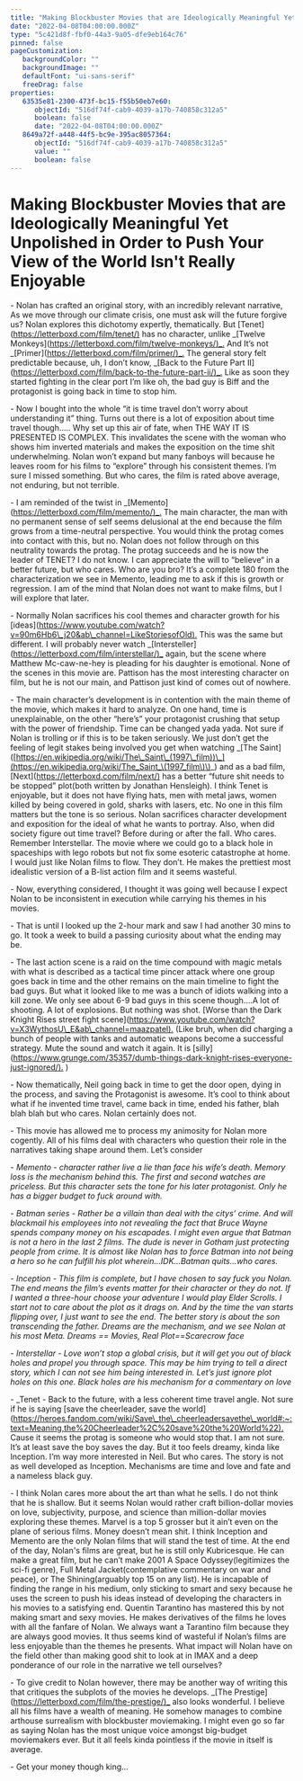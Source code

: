```yaml
---
title: "Making Blockbuster Movies that are Ideologically Meaningful Yet Unpolished in Order to Push Your View of the World Isnt Really Enjoyable"
date: "2022-04-08T04:00:00.000Z"
type: "5c421d8f-fbf0-44a3-9a05-dfe9eb164c76"
pinned: false
pageCustomization: 
   backgroundColor: ""
   backgroundImage: ""
   defaultFont: "ui-sans-serif"
   freeDrag: false
properties: 
   63535e81-2300-473f-bc15-f55b50eb7e60: 
      objectId: "516df74f-cab9-4039-a17b-740858c312a5"
      boolean: false
      date: "2022-04-08T04:00:00.000Z"
   8649a72f-a448-44f5-bc9e-395ac8057364: 
      objectId: "516df74f-cab9-4039-a17b-740858c312a5"
      value: ""
      boolean: false
---
```


# Making Blockbuster Movies that are Ideologically Meaningful Yet Unpolished in Order to Push Your View of the World Isn't Really Enjoyable

\- Nolan has crafted an original story, with an incredibly relevant narrative, As we move through our climate crisis, one must ask will the future forgive us? Nolan explores this dichotomy expertly, thematically. But \[Tenet\]([https://letterboxd.com/film/tenet/)](https://letterboxd.com/film/tenet/\)) has no character, unlike \_\[Twelve Monkeys\]([https://letterboxd.com/film/twelve-monkeys/)\_.](https://letterboxd.com/film/twelve-monkeys/\)_.) And It’s not \_\[Primer\]([https://letterboxd.com/film/primer/)\_.](https://letterboxd.com/film/primer/\)_.) The general story felt predictable because, uh, I don’t know, \_\[Back to the Future Part II\]([https://letterboxd.com/film/back-to-the-future-part-ii/)\_.](https://letterboxd.com/film/back-to-the-future-part-ii/\)_.) Like as soon they started fighting in the clear port I’m like oh, the bad guy is Biff and the protagonist is going back in time to stop him.

\- Now I bought into the whole “it is time travel don’t worry about understanding it” thing. Turns out there is a lot of exposition about time travel though….. Why set up this air of fate, when THE WAY IT IS PRESENTED IS COMPLEX. This invalidates the scene with the woman who shows him inverted materials and makes the exposition on the time shit underwhelming. Nolan won’t expand but many fanboys will because he leaves room for his films to “explore” through his consistent themes. I’m sure I missed something. But who cares, the film is rated above average, not enduring, but not terrible.

\- I am reminded of the twist in \_\[Memento\]([https://letterboxd.com/film/memento/)\_.](https://letterboxd.com/film/memento/\)_.) The main character, the man with no permanent sense of self seems delusional at the end because the film grows from a time-neutral perspective. You would think the protag comes into contact with this, but no. Nolan does not follow through on this neutrality towards the protag. The protag succeeds and he is now the leader of TENET? I do not know. I can appreciate the will to “believe“ in a better future, but who cares. Who are you bro? It’s a complete 180 from the characterization we see in Memento, leading me to ask if this is growth or regression. I am of the mind that Nolan does not want to make films, but I will explore that later.

\- Normally Nolan sacrifices his cool themes and character growth for his \[ideas\]([https://www.youtube.com/watch?v=90m6Hb6\_j20&ab\_channel=LikeStoriesofOld).](https://www.youtube.com/watch?v=90m6Hb6_j20&ab_channel=LikeStoriesofOld\).) This was the same but different. I will probably never watch \_\[Intersteller\]([https://letterboxd.com/film/interstellar/)\_](https://letterboxd.com/film/interstellar/\)_) again, but the scene where Matthew Mc-caw-ne-hey is pleading for his daughter is emotional. None of the scenes in this movie are. Pattison has the most interesting character on film, but he is not our main, and Pattison just kind of comes out of nowhere.

\- The main character’s development is in contention with the main theme of the movie, which makes it hard to analyze. On one hand, time is unexplainable, on the other “here’s” your protagonist crushing that setup with the power of friendship. Time can be changed yada yada. Not sure if Nolan is trolling or if this is to be taken seriously. We just don’t get the feeling of legit stakes being involved you get when watching \_\[The Saint\]([https://en.wikipedia.org/wiki/The\_Saint\_(1997\_film))\_](https://en.wikipedia.org/wiki/The_Saint_\(1997_film\)\)_) and as a bad film, \[Next\]([https://letterboxd.com/film/next/)](https://letterboxd.com/film/next/\)) has a better “future shit needs to be stopped” plot(both written by Jonathan Hensleigh). I think Tenet is enjoyable, but it does not have flying hats, men with metal jaws, women killed by being covered in gold, sharks with lasers, etc. No one in this film matters but the tone is so serious. Nolan sacrifices character development and exposition for the ideal of what he wants to portray. Also, when did society figure out time travel? Before during or after the fall. Who cares. Remember Interstellar. The movie where we could go to a black hole in spaceships with lego robots but not fix some esoteric catastrophe at home. I would just like Nolan films to flow. They don’t. He makes the prettiest most idealistic version of a B-list action film and it seems wasteful.

\- Now, everything considered, I thought it was going well because I expect Nolan to be inconsistent in execution while carrying his themes in his movies.

\- That is until I looked up the 2-hour mark and saw I had another 30 mins to go. It took a week to build a passing curiosity about what the ending may be.

\- The last action scene is a raid on the time compound with magic metals with what is described as a tactical time pincer attack where one group goes back in time and the other remains on the main timeline to fight the bad guys. But what it looked like to me was a bunch of idiots walking into a kill zone. We only see about 6-9 bad guys in this scene though….A lot of shooting. A lot of explosions. But nothing was shot. \[Worse than the Dark Knight Rises street fight scene\]([https://www.youtube.com/watch?v=X3WythosU\_E&ab\_channel=maazpatel).](https://www.youtube.com/watch?v=X3WythosU_E&ab_channel=maazpatel\).) (Like bruh, when did charging a bunch of people with tanks and automatic weapons become a successful strategy. Mute the sound and watch it again. It is \[silly\]([https://www.grunge.com/35357/dumb-things-dark-knight-rises-everyone-just-ignored/).](https://www.grunge.com/35357/dumb-things-dark-knight-rises-everyone-just-ignored/\).) )

\- Now thematically, Neil going back in time to get the door open, dying in the process, and saving the Protagonist is awesome. It’s cool to think about what if he invented time travel, came back in time, ended his father, blah blah blah but who cares. Nolan certainly does not.

\- This movie has allowed me to process my animosity for Nolan more cogently. All of his films deal with characters who question their role in the narratives taking shape around them. Let’s consider

\- _Memento - character rather live a lie than face his wife’s death. Memory loss is the mechanism behind this. The first and second watches are priceless. But this character sets the tone for his later protagonist. Only he has a bigger budget to fuck around with._

\- _Batman series - Rather be a villain than deal with the citys’ crime. And will blackmail his employees into not revealing the fact that Bruce Wayne spends company money on his escapades. I might even argue that Batman is not a hero in the last 2 films. The dude is never in Gotham just protecting people from crime. It is almost like Nolan has to force Batman into not being a hero so he can fulfill his plot wherein…IDK...Batman quits…who cares._

\- _Inception - This film is complete, but I have chosen to say fuck you Nolan. The end means the film’s events matter for their character or they do not. If I wanted a three-hour choose your adventure I would play Elder Scrolls. I start not to care about the plot as it drags on. And by the time the van starts flipping over, I just want to see the end. The better story is about the son transcending the father. Dreams are the mechanism, and we see Nolan at his most Meta. Dreams == Movies, Real Plot==Scarecrow face_

\- _Interstellar - Love won’t stop a global crisis, but it will get you out of black holes and propel you through space. This may be him trying to tell a direct story, which I can not see him being interested in. Let’s just ignore plot holes on this one. Black holes are his mechanism for a commentary on love_

\- \_Tenet - Back to the future, with a less coherent time travel angle. Not sure if he is saying \[save the cheerleader, save the world\]([https://heroes.fandom.com/wiki/Save\_the\_cheerleadersavethe\_world#:~:text=Meaning,the%20Cheerleader%2C%20save%20the%20World%22).](https://heroes.fandom.com/wiki/Save_the_cheerleadersavethe_world#:~:text=Meaning,the%20Cheerleader%2C%20save%20the%20World%22\).) Cause it seems the protag is someone who would stop that. I am not sure. It’s at least save the boy saves the day. But it too feels dreamy, kinda like Inception. I’m way more interested in Neil. But who cares. The story is not as well developed as Inception. Mechanisms are time and love and fate and a nameless black guy.

\- I think Nolan cares more about the art than what he sells. I do not think that he is shallow. But it seems Nolan would rather craft billion-dollar movies on love, subjectivity, purpose, and science than million-dollar movies exploring these themes. Marvel is a top 5 grosser but it ain’t even on the plane of serious films. Money doesn’t mean shit. I think Inception and Memento are the only Nolan films that will stand the test of time. At the end of the day, Nolan's films are great, but he is still only Kubricesque. He can make a great film, but he can’t make 2001 A Space Odyssey(legitimizes the sci-fi genre), Full Metal Jacket(contemplative commentary on war and peace), or The Shining(arguably top 15 on any list). He is incapable of finding the range in his medium, only sticking to smart and sexy because he uses the screen to push his ideas instead of developing the characters in his movies to a satisfying end. Quentin Tarantino has mastered this by not making smart and sexy movies. He makes derivatives of the films he loves with all the fanfare of Nolan. We always want a Tarantino film because they are always good movies. It thus seems kind of wasteful if Nolan’s films are less enjoyable than the themes he presents. What impact will Nolan have on the field other than making good shit to look at in IMAX and a deep ponderance of our role in the narrative we tell ourselves?

\- To give credit to Nolan however, there may be another way of writing this that critiques the subplots of the movies he develops. \_\[The Prestige\]([https://letterboxd.com/film/the-prestige/)\_](https://letterboxd.com/film/the-prestige/\)_) also looks wonderful. I believe all his films have a wealth of meaning. He somehow manages to combine arthouse surrealism with blockbuster moviemaking. I might even go so far as saying Nolan has the most unique voice amongst big-budget moviemakers ever. But it all feels kinda pointless if the movie in itself is average.

\- Get your money though king…

